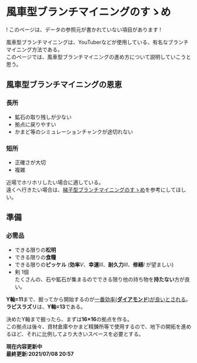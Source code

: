 # 風車型ブランチマイニングのすゝめ

! このページは、データの参照元が書かれていない項目があります !

風車型ブランチマイニングは、YouTuberなどが使用している、有名なブランチマイニング方法である。  
このページでは、風車型ブランチマイニングの進め方について説明していこうと思う。

## 風車型ブランチマイニングの恩恵
### 長所
 - 鉱石の取り残しが少ない
 - 拠点に戻りやすい
 - かまど等のシミュレーションチャンクが途切れない

### 短所
 - 正確さが大切
 - 複雑

近場でホリホリしたい場合に適している。  
遠くへ行きたい場合は、[梯子型ブランチマイニングのすゝめ](/wiki/how-to-mine-ladder)を参考にしてほしい。

## 準備
### 必需品
 - できる限りの**松明**
 - できる限りの**食糧**
 - できる限りの**ピッケル** (**効率**<i>Ⅴ</i>、**幸運**<i>Ⅲ</i>、**耐久力**<i>Ⅲ</i>、**修繕**<i>Ⅰ</i> が望ましい)
 - 剣 1個  
たくさんの、石や鉱石が集まるのでできる限り他の持ち物を**持たない**方が良い。

**Y軸=11**まで、掘ってから開始するのが[一番効率(**ダイアモンド**)が良いとされる](https://static.wikia.nocookie.net/minecraft_ja_gamepedia/images/c/ca/PercentOfOreByHeight.png/revision/latest?cb=20200220154930)。  
**ラピスラズリ**は、**Y軸=13**である。

決めたY軸まで掘ったら、まずは**16×16**の拠点を作る。  
この拠点は後々、資材倉庫やかまど精錬所等で使用するので、地下の開拓を進めるほど、それに比例してより大きいスペースを必要とする。


**現在内容更新中  
最終更新:2021/07/08 20:57**
